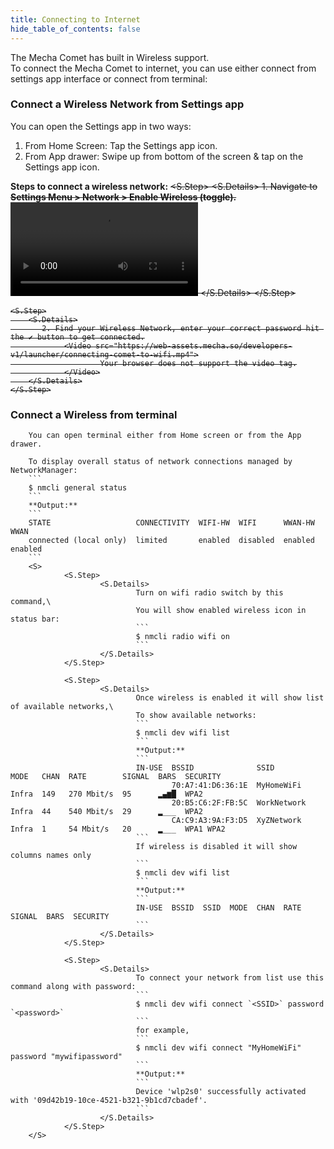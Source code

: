```yaml
---
title: Connecting to Internet
hide_table_of_contents: false
---
```


The Mecha Comet has built in Wireless support.\
To connect the Mecha Comet to internet, you can use either connect from settings app interface or connect from terminal:

### Connect a Wireless Network from Settings app

You can open the Settings app in two ways:
1. From Home Screen: Tap the Settings app icon.
2. From App drawer: Swipe up from bottom of the screen & tap on the Settings app icon.

**Steps to connect a wireless network:**
<S>
    <S.Step>
        <S.Details>
            1. Navigate to **Settings Menu > Network > Enable Wireless (toggle).** 
                <Video src="https://web-assets.mecha.so/developers-v1/launcher/available-network.mp4">
                        Your browser does not support the video tag.
                </Video>
        </S.Details>
    </S.Step>

    <S.Step>
        <S.Details>
           2. Find your Wireless Network, enter your correct password hit the ✔️ button to get connected.
                <Video src="https://web-assets.mecha.so/developers-v1/launcher/connecting-comet-to-wifi.mp4">
                        Your browser does not support the video tag.
                </Video>
        </S.Details>
    </S.Step>

</S>

### Connect a Wireless from terminal

        You can open terminal either from Home screen or from the App drawer.

        To display overall status of network connections managed by NetworkManager:
        ```
        $ nmcli general status
        ```
        **Output:**
        ```
        STATE                   CONNECTIVITY  WIFI-HW  WIFI      WWAN-HW  WWAN
        connected (local only)  limited       enabled  disabled  enabled  enabled
        ```
        <S>
                <S.Step>
                        <S.Details>
                                Turn on wifi radio switch by this command,\
                                You will show enabled wireless icon in status bar:
                                ```
                                $ nmcli radio wifi on
                                ```
                        </S.Details>
                </S.Step>

                <S.Step>
                        <S.Details>
                                Once wireless is enabled it will show list of available networks,\
                                To show available networks:
                                ```
                                $ nmcli dev wifi list
                                ```
                                **Output:**
                                ```
                                IN-USE  BSSID              SSID                 MODE   CHAN  RATE        SIGNAL  BARS  SECURITY
                                        70:A7:41:D6:36:1E  MyHomeWiFi           Infra  149   270 Mbit/s  95      ▂▄▆█  WPA2
                                        20:B5:C6:2F:FB:5C  WorkNetwork          Infra  44    540 Mbit/s  29      ▂___  WPA2
                                        CA:C9:A3:9A:F3:D5  XyZNetwork           Infra  1     54 Mbit/s   20      ▂___  WPA1 WPA2
                                ```
                                If wireless is disabled it will show columns names only
                                ```
                                $ nmcli dev wifi list
                                ```
                                **Output:**
                                ```
                                IN-USE  BSSID  SSID  MODE  CHAN  RATE  SIGNAL  BARS  SECURITY
                                ```
                        </S.Details>
                </S.Step>

                <S.Step>
                        <S.Details>
                                To connect your network from list use this command along with password:
                                ```
                                $ nmcli dev wifi connect `<SSID>` password `<password>`
                                ```
                                for example,
                                ```
                                $ nmcli dev wifi connect "MyHomeWiFi" password "mywifipassword"
                                ```
                                **Output:**
                                ```
                                Device 'wlp2s0' successfully activated with '09d42b19-10ce-4521-b321-9b1cd7cbadef'.
                                ```
                        </S.Details>
                </S.Step>
        </S>